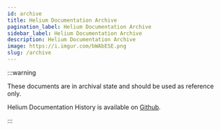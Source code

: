 ```yaml
---
id: archive
title: Helium Documentation Archive
pagination_label: Helium Documentation Archive
sidebar_label: Helium Documentation Archive
description: Helium Documentation Archive
image: https://i.imgur.com/bWAbESE.png
slug: /archive
---
```


:::warning

These documents are in archival state and should be used as reference only.

Helium Documentation History is available on [Github](https://github.com/helium/docs).

:::
